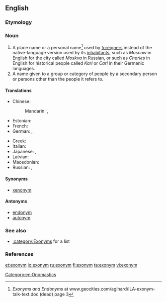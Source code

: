 {{also|Exonym}}
==English==

===Etymology===
{{confix|exo|gloss1=outside|onym|gloss2=name|lang=en}}

===Noun===
{{wikipedia|lang=en}}
{{en-noun}}

# A place name or a personal name<ref>''Exonyms and Endonyms'' at www.geocities.com/agihard/ILA-exonym-talk-text.doc (dead) page 3</ref> used by [[foreigner]]s instead of the native-language version used by its [[inhabitants]], such as ''Moscow'' in English for the city called ''Moskva'' in Russian, or such as ''Charles'' in English for historical people called ''Karl'' or ''Carl'' in their Germanic languages.
# A name given to a group or category of people by a secondary person or persons other than the people it refers to.

====Translations====
{{trans-top|a name given to a group or category of people or historical persons by a secondary person or persons other than the people it refers to}}
* Chinese:
*: Mandarin: {{t|cmn|外來地名|sc=Hani}},  {{t|cmn|外来地名|tr=wàilái dìmíng|sc=Hani}}
* Estonian: {{t|et|eksonüüm}}
* French: {{t+|fr|exonyme|m}}
* German: {{t+|de|Exonymon}}, {{t+|de|Exonym|n}}
{{trans-mid}}
* Greek: {{t|el|εξώνυμο|n|sc=Grek}}
* Italian: {{t|it|esonimo|m}}
* Japanese: {{t|ja|外名|tr=がいめい, gaimei}},  {{t|ja|エクソニム|tr=ekusonimu}}
* Latvian: {{t|lv|eksonīms|m}}
* Macedonian: {{t|mk|егзоним|m|tr=egzoním}}
* Russian: {{t+|ru|экзоним|m|tr=ekzónim}},  {{t|ru|иноназвание|n|tr=inonazvánije}}
{{trans-bottom}}

====Synonyms====
* [[xenonym]]

====Antonyms====
* [[endonym]]
* [[autonym]]

===See also===
* [[:category:Exonyms]] for a list

===References===
<references/>

[[Category:en:Onomastics]]

[[et:exonym]]
[[io:exonym]]
[[ru:exonym]]
[[fi:exonym]]
[[ta:exonym]]
[[vi:exonym]]